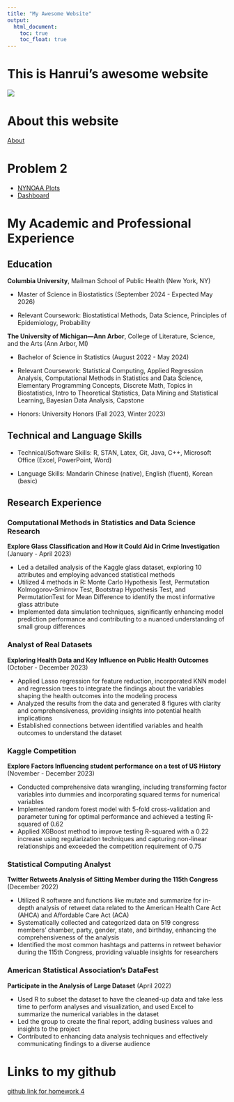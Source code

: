 ```yaml
---
title: "My Awesome Website"
output: 
  html_document:
    toc: true
    toc_float: true
---
```


# This is Hanrui's awesome website

![](https://media.giphy.com/media/drXGoW1iudhKw/giphy.gif)

# About this website

[About](about.html)


# Problem 2

* [NYNOAA Plots](problem2_plots.html)
* [Dashboard](problem2_dashboard.html)


# My Academic and Professional Experience

## Education

**Columbia University**, Mailman School of Public Health (New York, NY)

* Master of Science in Biostatistics (September 2024 - Expected May 2026)

* Relevant Coursework: Biostatistical Methods, Data Science, Principles of Epidemiology, Probability

**The University of Michigan—Ann Arbor**, College of Literature, Science, and the Arts (Ann Arbor, MI)

* Bachelor of Science in Statistics (August 2022 - May 2024)

* Relevant Coursework: Statistical Computing, Applied Regression Analysis, Computational Methods in Statistics and Data Science, Elementary Programming Concepts, Discrete Math, Topics in Biostatistics, Intro to Theoretical Statistics, Data Mining and Statistical Learning, Bayesian Data Analysis, Capstone

* Honors: University Honors (Fall 2023, Winter 2023)

## Technical and Language Skills

* Technical/Software Skills: R, STAN, Latex, Git, Java, C++, Microsoft Office (Excel, PowerPoint, Word)

* Language Skills: Mandarin Chinese (native), English (fluent), Korean (basic)

## Research Experience

### Computational Methods in Statistics and Data Science Research

**Explore Glass Classification and How it Could Aid in Crime Investigation** (January - April 2023)

* Led a detailed analysis of the Kaggle glass dataset, exploring 10 attributes and employing advanced statistical methods
* Utilized 4 methods in R: Monte Carlo Hypothesis Test, Permutation Kolmogorov‐Smirnov Test, Bootstrap Hypothesis Test, and PermutationTest for Mean Difference to identify the most informative glass attribute
* Implemented data simulation techniques, significantly enhancing model prediction performance and contributing to a nuanced understanding of small group differences

### Analyst of Real Datasets

**Exploring Health Data and Key Influence on Public Health Outcomes** (October - December 2023)

* Applied Lasso regression for feature reduction, incorporated KNN model and regression trees to integrate the findings about the variables shaping the health outcomes into the modeling process
* Analyzed the results from the data and generated 8 figures with clarity and comprehensiveness, providing insights into potential health implications
* Established connections between identified variables and health outcomes to understand the dataset

### Kaggle Competition

**Explore Factors Influencing student performance on a test of US History** (November - December 2023)

* Conducted comprehensive data wrangling, including transforming factor variables into dummies and incorporating squared terms for numerical variables
* Implemented random forest model with 5-fold cross-validation and parameter tuning for optimal performance and achieved a testing R-squared of 0.62
* Applied XGBoost method to improve testing R-squared with a 0.22 increase using regularization techniques and capturing non-linear relationships and exceeded the competition requirement of 0.75

### Statistical Computing Analyst

**Twitter Retweets Analysis of Sitting Member during the 115th Congress** (December 2022)

* Utilized R software and functions like mutate and summarize for in-depth analysis of retweet data related to the American Health Care Act (AHCA) and Affordable Care Act (ACA)
* Systematically collected and categorized data on 519 congress members’ chamber, party, gender, state, and birthday, enhancing the comprehensiveness of the analysis
* Identified the most common hashtags and patterns in retweet behavior during the 115th Congress, providing valuable insights for researchers

### American Statistical Association’s DataFest

**Participate in the Analysis of Large Dataset** (April 2022)

* Used R to subset the dataset to have the cleaned-up data and take less time to perform analyses and visualization, and used Excel to summarize the numerical variables in the dataset
* Led the group to create the final report, adding business values and insights to the project
* Contributed to enhancing data analysis techniques and effectively communicating findings to a diverse audience


# Links to my github

[github link for homework 4](https://github.com/hanruili/hanruili.github.io.git)


